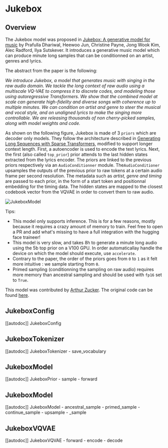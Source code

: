 <!--Copyright 2022 The HuggingFace Team. All rights reserved.

Licensed under the Apache License, Version 2.0 (the "License"); you may not use this file except in compliance with
the License. You may obtain a copy of the License at

http://www.apache.org/licenses/LICENSE-2.0

Unless required by applicable law or agreed to in writing, software distributed under the License is distributed on
an "AS IS" BASIS, WITHOUT WARRANTIES OR CONDITIONS OF ANY KIND, either express or implied. See the License for the
specific language governing permissions and limitations under the License.
-->
# Jukebox

## Overview

The Jukebox model was proposed in [Jukebox: A generative model for music](https://arxiv.org/pdf/2005.00341.pdf)
by Prafulla Dhariwal, Heewoo Jun, Christine Payne, Jong Wook Kim, Alec Radford,
Ilya Sutskever. It introduces a generative music model which can produce minute long samples that can be conditionned on
an artist, genres and lyrics.

The abstract from the paper is the following:

*We introduce Jukebox, a model that generates music with singing in the raw audio domain. We tackle the long context of raw audio using a multiscale VQ-VAE to compress it to discrete codes, and modeling those using autoregressive Transformers. We show that the combined model at scale can generate high-fidelity and diverse songs with coherence up to multiple minutes. We can condition on artist and genre to steer the musical and vocal style, and on unaligned lyrics to make the singing more controllable. We are releasing thousands of non cherry-picked samples, along with model weights and code.*

As shown on the following figure, Jukebox is made of 3 `priors` which are decoder only models. They follow the architecture described in [Generating Long Sequences with Sparse Transformers](https://arxiv.org/abs/1904.10509), modified to support longer context length.
First, a autoencoder is used to encode the text lyrics. Next, the first (also called `top_prior`) prior attends to the last hidden states extracted from the lyrics encoder. The priors are linked to the previous priors respectively via an `AudioConditionner` module. The`AudioConditioner` upsamples the outputs of the previous prior to raw tokens at a certain audio frame per second resolution. 
The metadata such as *artist, genre and timing* are passed to each prior, in the form of a start token and positionnal embedding for the timing data.  The hidden states are mapped to the closest codebook vector from the VQVAE in order to convert them to raw audio.

![JukeboxModel](https://gist.githubusercontent.com/ArthurZucker/92c1acaae62ebf1b6a951710bdd8b6af/raw/c9c517bf4eff61393f6c7dec9366ef02bdd059a3/jukebox.svg)

Tips:
- This model only supports inference. This is for a few reasons, mostly because it requires a crazy amount of memory to train. Feel free to open a PR and add what's missing to have a full integration with the hugging face traineer!
- This model is very slow, and takes 8h to generate a minute long audio using the 5b top prior on a V100 GPU. In order automaticallay handle the device on which the model should execute, use `accelerate`.
- Contrary to the paper, the order of the priors goes from `0` to `1` as it felt more intuitive : we sample starting from `0`.
- Primed sampling (conditionning the sampling on raw audio) requires more memory than ancestral sampling and should be used with `fp16` set to `True`.

This model was contributed by [Arthur Zucker](https://huggingface.co/ArthurZ).
The original code can be found [here](https://github.com/openai/jukebox).

## JukeboxConfig

[[autodoc]] JukeboxConfig

## JukeboxTokenizer

[[autodoc]] JukeboxTokenizer
    - save_vocabulary

## JukeboxModel

[[autodoc]] JukeboxPrior
    - sample
    - forward

## JukeboxModel

[[autodoc]] JukeboxModel
    - ancestral_sample
    - primed_sample
    - continue_sample
    - upsample
    - _sample

## JukeboxVQVAE

[[autodoc]] JukeboxVQVAE
    - forward
    - encode
    - decode
